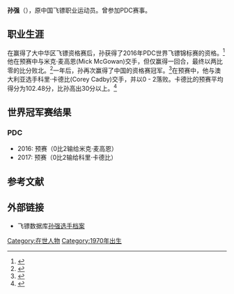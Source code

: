 {{Infobox darts player|name=孙强|currentrank=|tournament=PDC飞镖世界杯中国区选拔赛|Premier League=|European=|Vegas=|UK Open=|Grand Slam=|Grand Prix=|Matchplay=|PDC World=预赛: 2016, 2017|Int. Darts League=|World Darts Trophy=|World Masters=|BDO World=|PDC=2013–2017|image=|BDO=2010|music="[[Spirit_in_the_Sky|Spirit in the Sky]]" by [[Norman_Greenbaum|Norman Greenbaum]]|laterality=右手|darts=18克|since=1992|homecountry=[[中国|中国]]|hometown=[[广东省|广东省]][[深圳市|深圳市]]|death_place=|death_date=|birth_place=[[中国|中国]][[广东省|广东省]][[深圳市|深圳市]]|birth_date={{birth date and age|1970|3|9}}|nickname=The Crane|fullname=孙强|resultyears=2015, 2016}}
'''孙强'''（{{bd|1970年|3月9日}}），原中国飞镖职业运动员。曾参加PDC赛事。

== 职业生涯 ==
在赢得了大中华区飞镖资格赛后，孙获得了2016年PDC世界飞镖锦标赛的资格。<ref>{{Cite web|title=Five More International Qualifiers Secured|url=http://www.pdc.tv/news/article/1wicnfqw1m5o11651l530v2cch/title/five-more-international-qualifiers-secured|accessdate=3 January 2016|date=17 November 2015|work=[[Professional_Darts_Corporation|PDC]]|archiveurl=https://web.archive.org/web/20151223055955/http://www.pdc.tv/news/article/1wicnfqw1m5o11651l530v2cch/title/five-more-international-qualifiers-secured|archivedate=2015-12-23|dead-url=no}}</ref>他在预赛中与米克·麦高恩(Mick McGowan)交手，但仅赢得一回合，最终以两比零的比分败北。<ref>{{Cite web|title=William Hill World Championship Day Two|url=http://www.pdc.tv/news/article/1b4mzcmkfnftv1qu3n4xaxc6f3/title/william-hill|accessdate=3 January 2016|date=18 December 2015|work=[[Professional_Darts_Corporation|PDC]]|archiveurl=https://web.archive.org/web/20151222142846/http://www.pdc.tv/news/article/1b4mzcmkfnftv1qu3n4xaxc6f3/title/william-hill|archivedate=2015-12-22|dead-url=yes}}</ref>一年后，孙再次赢得了中国的资格赛冠军。<ref>{{Cite web|title=2016 PDC World China Qualifying Event Results|url=http://www.dartsdatabase.co.uk/EventResults.aspx?EventKey=7479|accessdate=28 December 2016|publisher=Darts Database|archive-date=2021-01-16|archive-url=https://web.archive.org/web/20210116060432/https://www.dartsdatabase.co.uk/EventResults.aspx?EventKey=7479|dead-url=no}}</ref>在预赛中，他与澳大利亚选手科里·卡德比(Corey Cadby)交手，并以0 - 2落败。卡德比的预赛平均得分为102.48分，比孙高出30分以上。<ref>{{Cite web|title=William Hill World Championship Day Five|url=http://www.pdc.tv/news/article/sipvbzlz19y31wekolwwcekmv/title/william-hill-world-championship-day-five|accessdate=28 December 2016|publisher=[[Professional_Darts_Corporation|PDC]]|archiveurl=https://web.archive.org/web/20161220224320/http://www.pdc.tv/news/article/sipvbzlz19y31wekolwwcekmv/title/william-hill-world-championship-day-five|archivedate=2016-12-20|dead-url=yes}}</ref>

== 世界冠军赛结果 ==

=== PDC ===

* 2016: 预赛（0比2输给米克·麦高恩）
* 2017: 预赛（0比2输给科里·卡德比）

== 参考文献 ==
<references group="" responsive="1"></references>

== 外部链接 ==

* 飞镖数据库[https://www.dartsdatabase.co.uk/PlayerDetails.aspx?playerKey=11422 孙强选手档案] {{Wayback|url=https://www.dartsdatabase.co.uk/PlayerDetails.aspx?playerKey=11422 |date=20210119143403 }}
[[Category:在世人物|Category:在世人物]]
[[Category:1970年出生|Category:1970年出生]]